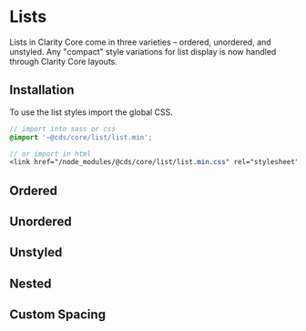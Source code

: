 
<Meta title="Components/List/Getting Started" />

# Lists

Lists in Clarity Core come in three varieties – ordered, unordered, and
unstyled. Any "compact" style variations for list display is now handled through
Clarity Core layouts.

## Installation

To use the list styles import the global CSS.

```scss
// import into sass or css
@import '~@cds/core/list/list.min';

// or import in html
<link href="/node_modules/@cds/core/list/list.min.css" rel="stylesheet">
```

## Ordered

<Preview>
  <Story id="components-list-stories--ordered-list" />
</Preview>

## Unordered

<Preview>
  <Story id="components-list-stories--unordered-list" />
</Preview>

## Unstyled

<Preview>
  <Story id="components-list-stories--unstyled-list" />
</Preview>

## Nested

<Preview>
  <Story id="components-list-stories--nested-list" />
</Preview>

## Custom Spacing

<Preview>
  <Story id="components-list-stories--custom-space-list" />
</Preview>
